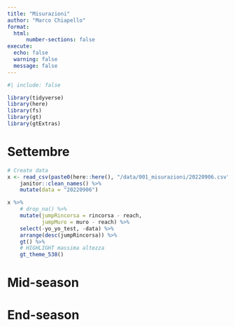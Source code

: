 ```yaml
---
title: "Misurazioni"
author: "Marco Chiapello"
format: 
  html:
      number-sections: false
execute:
  echo: false
  warning: false
  message: false
---
```


```r
#| include: false

library(tidyverse)
library(here)
library(fs)
library(gt)
library(gtExtras)
```


# Settembre

```r
# Create data
x <- read_csv(paste0(here::here(), "/data/001_misurazioni/20220906.csv")) %>% 
    janitor::clean_names() %>% 
    mutate(data = "20220906")

x %>% 
    # drop_na() %>% 
    mutate(jumpRincorsa = rincorsa - reach,
           jumpMuro = muro - reach) %>% 
    select(-yo_yo_test, -data) %>% 
    arrange(desc(jumpRincorsa)) %>% 
    gt() %>% 
    # HIGHLIGHT massima altezza 
    gt_theme_538()

```


# Mid-season


# End-season
